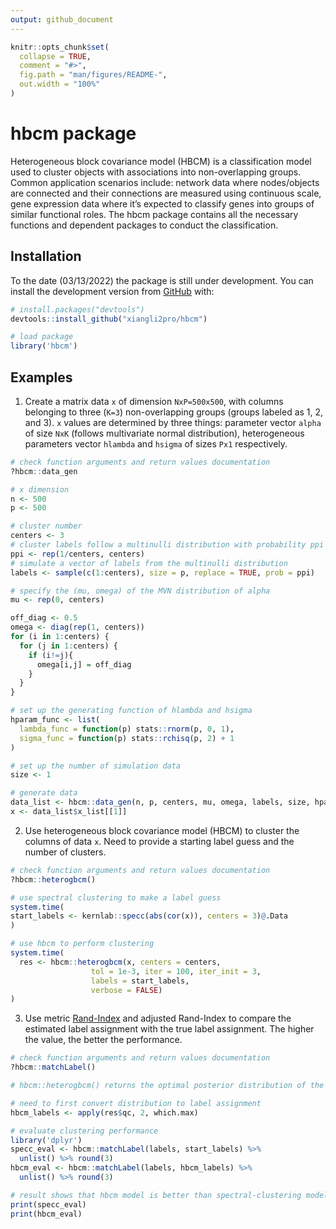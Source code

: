 ```yaml
---
output: github_document
---
```


<!-- README.md is generated from README.Rmd. Please edit that file -->

```r
knitr::opts_chunk$set(
  collapse = TRUE,
  comment = "#>",
  fig.path = "man/figures/README-",
  out.width = "100%"
)
```

# hbcm package

<!-- badges: start -->
<!-- badges: end -->

Heterogeneous block covariance model (HBCM) is a classification model used to cluster objects with associations into non-overlapping groups. Common application scenarios include: network data where nodes/objects are connected and their connections are measured using continuous scale, gene expression data where it's expected to classify genes into groups of similar functional roles. The hbcm package contains all the necessary functions and dependent packages to conduct the classification.

## Installation

To the date (03/13/2022) the package is still under development. You can install the development version from [GitHub](https://github.com/) with:

``` r
# install.packages("devtools")
devtools::install_github("xiangli2pro/hbcm")

# load package
library('hbcm')
```


## Examples

1. Create a matrix data `x` of dimension `NxP=500x500`, with columns belonging to three (`K=3`) non-overlapping groups (groups labeled as 1, 2, and 3). `x` values are determined by three things: parameter vector `alpha` of size `NxK` (follows multivariate normal distribution), heterogeneous parameters vector `hlambda` and `hsigma` of sizes `Px1` respectively.

```r
# check function arguments and return values documentation
?hbcm::data_gen
```

```r
# x dimension
n <- 500
p <- 500

# cluster number
centers <- 3
# cluster labels follow a multinulli distribution with probability ppi
ppi <- rep(1/centers, centers)
# simulate a vector of labels from the multinulli distribution
labels <- sample(c(1:centers), size = p, replace = TRUE, prob = ppi) 

# specify the (mu, omega) of the MVN distribution of alpha
mu <- rep(0, centers)

off_diag <- 0.5
omega <- diag(rep(1, centers))
for (i in 1:centers) {
  for (j in 1:centers) {
    if (i!=j){
      omega[i,j] = off_diag
    } 
  }
}

# set up the generating function of hlambda and hsigma
hparam_func <- list(
  lambda_func = function(p) stats::rnorm(p, 0, 1),
  sigma_func = function(p) stats::rchisq(p, 2) + 1
)

# set up the number of simulation data
size <- 1

# generate data
data_list <- hbcm::data_gen(n, p, centers, mu, omega, labels, size, hparam_func)
x <- data_list$x_list[[1]]

```

2. Use heterogeneous block covariance model (HBCM) to cluster the columns of data `x`. Need to provide a starting label guess and the number of clusters.
```r
# check function arguments and return values documentation
?hbcm::heterogbcm()
```

```r
# use spectral clustering to make a label guess
system.time(
start_labels <- kernlab::specc(abs(cor(x)), centers = 3)@.Data
)

# use hbcm to perform clustering
system.time(
  res <- hbcm::heterogbcm(x, centers = centers, 
                  tol = 1e-3, iter = 100, iter_init = 3, 
                  labels = start_labels, 
                  verbose = FALSE)
)
```

3. Use metric [Rand-Index](https://en.wikipedia.org/wiki/Rand_index) and adjusted Rand-Index to compare the estimated label assignment with the true label assignment. The higher the value, the better the performance.

```r
# check function arguments and return values documentation
?hbcm::matchLabel()
```

```r
# hbcm::heterogbcm() returns the optimal posterior distribution of the latent label variables

# need to first convert distribution to label assignment
hbcm_labels <- apply(res$qc, 2, which.max)

# evaluate clustering performance
library('dplyr')
specc_eval <- hbcm::matchLabel(labels, start_labels) %>% 
  unlist() %>% round(3)
hbcm_eval <- hbcm::matchLabel(labels, hbcm_labels) %>% 
  unlist() %>% round(3)

# result shows that hbcm model is better than spectral-clustering model in terms of rand index.
print(specc_eval)
print(hbcm_eval)
```






